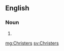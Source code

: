 ==English==

===Noun===
{{head|en}}

# {{plural of|Christer|lang=en}}

[[mg:Christers]]
[[sv:Christers]]